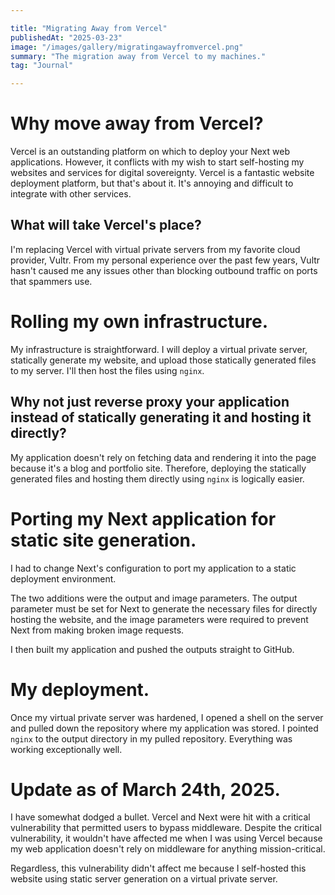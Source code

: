 ```yaml
---

title: "Migrating Away from Vercel"
publishedAt: "2025-03-23"
image: "/images/gallery/migratingawayfromvercel.png"
summary: "The migration away from Vercel to my machines."
tag: "Journal"

---
```


# Why move away from Vercel?
Vercel is an outstanding platform on which to deploy your Next web applications. However, it conflicts with my wish to start self-hosting my websites and services for digital sovereignty. Vercel is a fantastic website deployment platform, but that's about it. It's annoying and difficult to integrate with other services.

## What will take Vercel's place?
I'm replacing Vercel with virtual private servers from my favorite cloud provider, Vultr. From my personal experience over the past few years, Vultr hasn't caused me any issues other than blocking outbound traffic on ports that spammers use.

# Rolling my own infrastructure.
My infrastructure is straightforward. I will deploy a virtual private server, statically generate my website, and upload those statically generated files to my server. I'll then host the files using ```nginx```.

## Why not just reverse proxy your application instead of statically generating it and hosting it directly?
My application doesn't rely on fetching data and rendering it into the page because it's a blog and portfolio site. Therefore, deploying the statically generated files and hosting them directly using ```nginx``` is logically easier.

# Porting my Next application for static site generation.
I had to change Next's configuration to port my application to a static deployment environment.

The two additions were the output and image parameters. The output parameter must be set for Next to generate the necessary files for directly hosting the website, and the image parameters were required to prevent Next from making broken image requests.

I then built my application and pushed the outputs straight to GitHub.

# My deployment.
Once my virtual private server was hardened, I opened a shell on the server and pulled down the repository where my application was stored. I pointed ```nginx``` to the output directory in my pulled repository. Everything was working exceptionally well.

# Update as of March 24th, 2025.
I have somewhat dodged a bullet. Vercel and Next were hit with a critical vulnerability that permitted users to bypass middleware. Despite the critical vulnerability, it wouldn't have affected me when I was using Vercel because my web application doesn't rely on middleware for anything mission-critical.

Regardless, this vulnerability didn't affect me because I self-hosted this website using static server generation on a virtual private server.